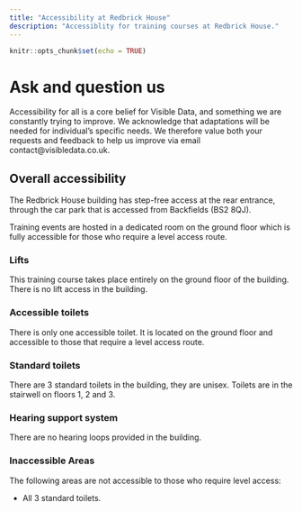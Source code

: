```yaml
---
title: "Accessibility at Redbrick House"
description: "Accessiblity for training courses at Redbrick House."
---
```


```r
knitr::opts_chunk$set(echo = TRUE)
```

# Ask and question us

Accessibility for all is a core belief for Visible Data, and something we are constantly trying to improve. We acknowledge that adaptations will be needed for individual's specific needs. We therefore value both your requests and feedback to help us improve via email contact@visibledata.co.uk.

## Overall accessibility

The Redbrick House building has step-free access at the rear entrance, through the car park that is accessed from Backfields (BS2 8QJ).

Training events are hosted in a dedicated room on the ground floor which is fully accessible for those who require a level access route.

### Lifts

This training course takes place entirely on the ground floor of the building. There is no lift access in the building.

### Accessible toilets

There is only one accessible toilet. It is located on the ground floor and accessible to those that require a level access route.

### Standard toilets

There are 3 standard toilets in the building, they are unisex. Toilets are in the stairwell on floors 1, 2 and 3.

### Hearing support system

There are no hearing loops provided in the building.

### Inaccessible Areas

The following areas are not accessible to those who require level access:

- All 3 standard toilets.









